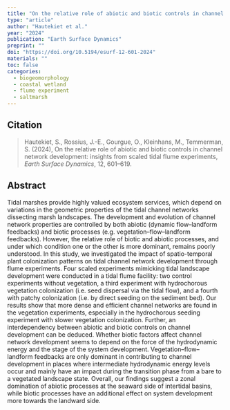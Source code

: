 ```yaml
---
title: "On the relative role of abiotic and biotic controls in channel network development: insights from scaled tidal flume experiments"
type: "article"
author: "Hautekiet et al."
year: "2024"
publication: "Earth Surface Dynamics"
preprint: ""
doi: "https://doi.org/10.5194/esurf-12-601-2024"
materials: ""
toc: false
categories:
  - biogeomorphology
  - coastal wetland
  - flume experiment
  - saltmarsh
---
```


## Citation

> Hautekiet, S., Rossius, J.-E., Gourgue, O., Kleinhans, M., Temmerman, S. (2024), On the relative role of abiotic and biotic controls in channel network development: insights from scaled tidal flume experiments, *Earth Surface Dynamics*, 12, 601–619.


## Abstract

Tidal marshes provide highly valued ecosystem services, which depend on variations in the geometric properties of the tidal channel networks dissecting marsh landscapes. The development and evolution of channel network properties are controlled by both abiotic (dynamic flow–landform feedbacks) and biotic processes (e.g. vegetation–flow–landform feedbacks). However, the relative role of biotic and abiotic processes, and under which condition one or the other is more dominant, remains poorly understood. In this study, we investigated the impact of spatio-temporal plant colonization patterns on tidal channel network development through flume experiments. Four scaled experiments mimicking tidal landscape development were conducted in a tidal flume facility: two control experiments without vegetation, a third experiment with hydrochorous vegetation colonization (i.e. seed dispersal via the tidal flow), and a fourth with patchy colonization (i.e. by direct seeding on the sediment bed). Our results show that more dense and efficient channel networks are found in the vegetation experiments, especially in the hydrochorous seeding experiment with slower vegetation colonization. Further, an interdependency between abiotic and biotic controls on channel development can be deduced. Whether biotic factors affect channel network development seems to depend on the force of the hydrodynamic energy and the stage of the system development. Vegetation–flow–landform feedbacks are only dominant in contributing to channel development in places where intermediate hydrodynamic energy levels occur and mainly have an impact during the transition phase from a bare to a vegetated landscape state. Overall, our findings suggest a zonal domination of abiotic processes at the seaward side of intertidal basins, while biotic processes have an additional effect on system development more towards the landward side.
